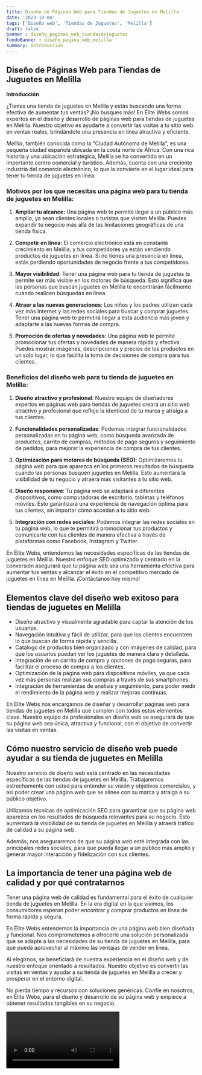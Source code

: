 ```yaml
---
title: Diseño de Páginas Web para Tiendas de Juguetes en Melilla
date: '2023-10-04'
tags: ['Diseño web', 'Tiendas de Juguetes', 'Melilla']
draft: false
banner : diseño_paginas_web_tiendasdejuguetes
fondoBanner : diseño_pagina_web_melilla
summary: Introducción
---
```


## Diseño de Páginas Web para Tiendas de Juguetes en Melilla

**Introducción**

¿Tienes una tienda de juguetes en Melilla y estás buscando una forma efectiva de aumentar tus ventas? ¡No busques más! En Élite Webs somos expertos en el diseño y desarrollo de páginas web para tiendas de juguetes en Melilla. Nuestro objetivo es ayudarte a convertir las visitas a tu sitio web en ventas reales, brindándote una presencia en línea atractiva y eficiente.

*Melilla*, también conocida como la "Ciudad Autónoma de Melilla", es una pequeña ciudad española ubicada en la costa norte de África. Con una rica historia y una ubicación estratégica, Melilla se ha convertido en un importante centro comercial y turístico. Además, cuenta con una creciente industria del comercio electrónico, lo que la convierte en el lugar ideal para tener tu tienda de juguetes en línea.

### Motivos por los que necesitas una página web para tu tienda de juguetes en Melilla:

1. **Ampliar tu alcance:** Una página web te permite llegar a un público más amplio, ya sean clientes locales o turistas que visiten Melilla. Puedes expandir tu negocio más allá de las limitaciones geográficas de una tienda física.

2. **Competir en línea:** El comercio electrónico está en constante crecimiento en Melilla, y tus competidores ya están vendiendo productos de juguetes en línea. Si no tienes una presencia en línea, estás perdiendo oportunidades de negocio frente a tus competidores.

3. **Mayor visibilidad**: Tener una página web para tu tienda de juguetes te permite ser más visible en los motores de búsqueda. Esto significa que las personas que buscan juguetes en Melilla te encontrarán fácilmente cuando realicen búsquedas en línea.

4. **Atraer a las nuevas generaciones**: Los niños y los padres utilizan cada vez más Internet y las redes sociales para buscar y comprar juguetes. Tener una página web te permitirá llegar a esta audiencia más joven y adaptarte a las nuevas formas de compra.

5. **Promoción de ofertas y novedades**: Una página web te permite promocionar tus ofertas y novedades de manera rápida y efectiva. Puedes mostrar imágenes, descripciones y precios de los productos en un solo lugar, lo que facilita la toma de decisiones de compra para tus clientes.

### Beneficios del diseño web para tu tienda de juguetes en Melilla:

1. **Diseño atractivo y profesional**: Nuestro equipo de diseñadores expertos en páginas web para tiendas de juguetes creará un sitio web atractivo y profesional que refleje la identidad de tu marca y atraiga a tus clientes.

2. **Funcionalidades personalizadas**: Podemos integrar funcionalidades personalizadas en tu página web, como búsqueda avanzada de productos, carrito de compras, métodos de pago seguros y seguimiento de pedidos, para mejorar la experiencia de compra de tus clientes.

3. **Optimización para motores de búsqueda (SEO)**: Optimizaremos tu página web para que aparezca en los primeros resultados de búsqueda cuando las personas busquen juguetes en Melilla. Esto aumentará la visibilidad de tu negocio y atraerá más visitantes a tu sitio web.

4. **Diseño responsive**: Tu página web se adaptará a diferentes dispositivos, como computadoras de escritorio, tabletas y teléfonos móviles. Esto garantizará una experiencia de navegación óptima para tus clientes, sin importar cómo accedan a tu sitio web.

5. **Integración con redes sociales**: Podemos integrar las redes sociales en tu página web, lo que te permitirá promocionar tus productos y comunicarte con tus clientes de manera efectiva a través de plataformas como Facebook, Instagram y Twitter.

En Élite Webs, entendemos las necesidades específicas de las tiendas de juguetes en Melilla. Nuestro enfoque SEO optimizado y centrado en la conversión asegurará que tu página web sea una herramienta efectiva para aumentar tus ventas y alcanzar el éxito en el competitivo mercado de juguetes en línea en Melilla. ¡Contáctanos hoy mismo!

<GifSeo />

<Cta />

## Elementos clave del diseño web exitoso para tiendas de juguetes en Melilla

- Diseño atractivo y visualmente agradable para captar la atención de los usuarios.
- Navegación intuitiva y fácil de utilizar, para que los clientes encuentren lo que buscan de forma rápida y sencilla.
- Catálogo de productos bien organizado y con imágenes de calidad, para que los usuarios puedan ver los juguetes de manera clara y detallada.
- Integración de un carrito de compra y opciones de pago seguras, para facilitar el proceso de compra a los clientes.
- Optimización de la página web para dispositivos móviles, ya que cada vez más personas realizan sus compras a través de sus smartphones.
- Integración de herramientas de análisis y seguimiento, para poder medir el rendimiento de la página web y realizar mejoras continuas.

En Élite Webs nos encargamos de diseñar y desarrollar páginas web para tiendas de juguetes en Melilla que cumplen con todos estos elementos clave. Nuestro equipo de profesionales en diseño web se asegurará de que su página web sea única, atractiva y funcional, con el objetivo de convertir las visitas en ventas.

## Cómo nuestro servicio de diseño web puede ayudar a su tienda de juguetes en Melilla

Nuestro servicio de diseño web está centrado en las necesidades específicas de las tiendas de juguetes en Melilla. Trabajaremos estrechamente con usted para entender su visión y objetivos comerciales, y así poder crear una página web que se alinee con su marca y atraiga a su público objetivo.

Utilizamos técnicas de optimización SEO para garantizar que su página web aparezca en los resultados de búsqueda relevantes para su negocio. Esto aumentará la visibilidad de su tienda de juguetes en Melilla y atraerá tráfico de calidad a su página web.

Además, nos aseguraremos de que su página web esté integrada con las principales redes sociales, para que pueda llegar a un público más amplio y generar mayor interacción y fidelización con sus clientes.

## La importancia de tener una página web de calidad y por qué contratarnos

Tener una página web de calidad es fundamental para el éxito de cualquier tienda de juguetes en Melilla. En la era digital en la que vivimos, los consumidores esperan poder encontrar y comprar productos en línea de forma rápida y segura.

En Élite Webs entendemos la importancia de una página web bien diseñada y funcional. Nos comprometemos a ofrecerle una solución personalizada que se adapte a las necesidades de su tienda de juguetes en Melilla, para que pueda aprovechar al máximo las ventajas de vender en línea.

Al elegirnos, se beneficiará de nuestra experiencia en el diseño web y de nuestro enfoque orientado a resultados. Nuestro objetivo es convertir las visitas en ventas y ayudar a su tienda de juguetes en Melilla a crecer y prosperar en el entorno digital.

No pierda tiempo y recursos con soluciones genéricas. Confíe en nosotros, en Élite Webs, para el diseño y desarrollo de su página web y empiece a obtener resultados tangibles en su negocio.

<Video />

<CtaBot job='Tiendas de Juguetes' city='Melilla'/>

<Gmaps query='Melilla+españa+maps' />